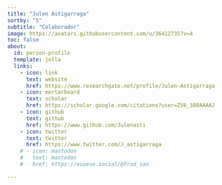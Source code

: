 ```yaml
---
title: "Julen Astigarraga"
sortby: "5"
subtitle: "Colaborador"
image: https://avatars.githubusercontent.com/u/36412735?v=4
toc: false
about:
  id: person-profile
  template: jolla
  links:
    - icon: link
      text: website
      href: https://www.researchgate.net/profile/Julen-Astigarraga
    - icon: mortarboard
      text: scholar
      href: https://scholar.google.com/citations?user=ZV6_380AAAAJ
    - icon: github
      text: github
      href: https://www.github.com/Julenasti
    - icon: twitter
      text: twitter
      href: https://www.twitter.com/J_astigarraga
    # - icon: mastodon
    #   text: mastodon
    #   href: https://ecoevo.social/@frod_san

---
```


:::{#person-profile}
:::






